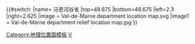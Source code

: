 {{#switch:{{{1}}}
|name= 马恩河谷省
|top=48.875
|bottom=48.675
|left=2.3
|right=2.625
|image = Val-de-Marne department location map.svg
|image1 = Val-de-Marne department relief location map.jpg
}}<noinclude>{{Location map/Info}}
[[Category:地理位置圖模板]]
[[Category:法国各省地理位置图模板|V]]
</noinclude>